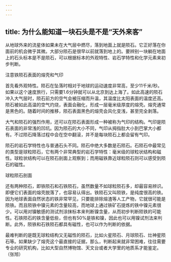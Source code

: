 ```yaml
---
---
---
```

title: 为什么能知道一块石头是不是“天外来客”
---




从地球外来的流星体如果未在大气层中燃尽，落到地面上就是陨石。它正好落在你面前的机会微乎其微。大部分陨石是很早以前就落到地上的。要辨别一块躺在地面上的石头标本是不是陨石，可以根据标本的外观特性、岩石学特性和化学元素来初步判断。

注意铁陨石表面的熔壳和气印



首先看外观特性。陨石在坠落时相对于地球的运动速度非常高，至少11千米/秒。如果以这个速度旅行，只需要1.6分钟就可以从北京到达上海了。如此高速的陨石冲入大气层时，陨石前方的空气会被压缩而升温，其温度比太阳表面的温度还高。陨石被如此高温的空气灼烧，表面会融化，形成一层毫米级厚度的熔壳。熔壳通常是黑色的。随着时间的推移，陨石表面黑色的熔壳会风化变浅，甚至完全剥落。

大气和陨石的强烈作用，还可以在陨石表面形成一种被称为气印的结构。气印是陨石表面的非常浅的凹坑。因为陨石的大小不同，气印从拇指肚大小到巴掌大小都有。不过陨石降落过程中会在空中翻滚，并不是每块陨石上都会留有气印。

陨石的岩石学特性也与普通石头不同。陨石中绝大多数是石陨石。石陨石中最常见的类型是球粒陨石，它有两个非常典型的岩石学特性：毫米级的球粒状结构和磁性。球粒状结构可以在陨石剖面上观察到；而用磁铁靠近球粒陨石则可以感受到陨石的磁性。

球粒陨石剖面



还有两种陨石，即铁陨石和石铁陨石，虽然数量不如球粒陨石多，却最容易辨识。即便它们表面的熔壳脱落了，也容易认得出。铁陨石又叫陨铁，是纯度很高的铁。因为地球表面自然状态的铁非常罕见，只要能排除熔渣等人工产物，它就很可能是陨铁。而且陨铁中镍元素的含量较高，而地球上通过铁矿石提炼的铁中镍元素很少。可以用对镍敏感的测试剂涂抹标本来判断镍含量，从而初步判断陨铁的可能性。石铁陨石的铁含量低些，但也有50%是铁和镍，因此也可以用镍试剂法来判断。此外，陨铁和石铁陨石都具有磁性，也可以作为判断的依据。

最难判断的是既无球粒结构又无磁性的陨石，比如火星陨石、月球陨石、灶神星陨石等。如果缺少了熔壳这个最直接的证据，那么，判断起来就非常困难，往往需要专业的研究机构，比如大型自然博物馆、天文台或者大学里的地质系才能鉴定。（张旭）